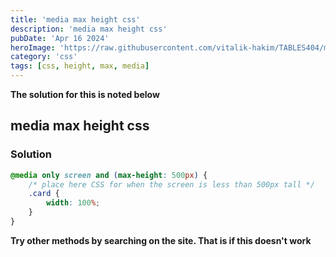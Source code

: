 ```yaml
---
title: 'media max height css'
description: 'media max height css'
pubDate: 'Apr 16 2024'
heroImage: 'https://raw.githubusercontent.com/vitalik-hakim/TABLES404/main/error_b/CSS.png'
category: 'css'
tags: [css, height, max, media]
---
```


**The solution for this is noted below**

## media max height css

### Solution

```css
@media only screen and (max-height: 500px) {
	/* place here CSS for when the screen is less than 500px tall */
	.card {
		width: 100%;
	}
}
```

**Try other methods by searching on the site. That is if this doesn't work**
